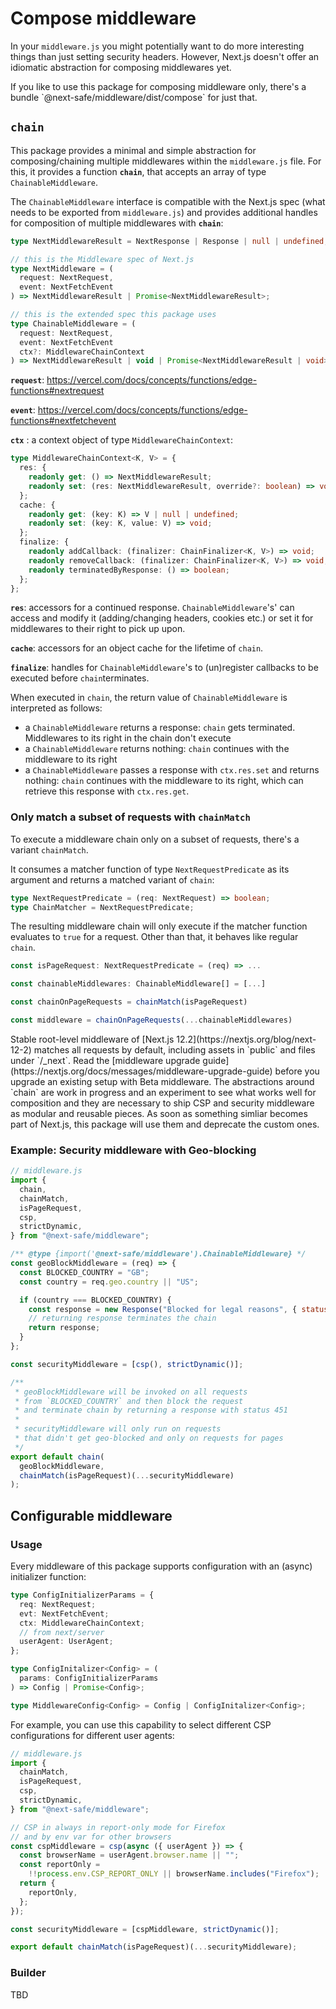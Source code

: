 
# Compose middleware

In your `middleware.js` you might potentially want to do more interesting things than just setting security headers. However, Next.js doesn't offer an idiomatic abstraction for composing middlewares yet.

<Callout emoji="ℹ️">
  If you like to use this package for composing middleware only, there's a
  bundle `@next-safe/middleware/dist/compose` for just that.
</Callout>

## `chain`

This package provides a minimal and simple abstraction for composing/chaining multiple middlewares within the `middleware.js` file. For this, it provides a function **`chain`**, that accepts an array of type `ChainableMiddleware`.

The `ChainableMiddleware` interface is compatible with the Next.js spec (what needs to be exported from `middleware.js`) and provides additional handles for composition of multiple middlewares with **`chain`**:

```ts
type NextMiddlewareResult = NextResponse | Response | null | undefined;

// this is the Middleware spec of Next.js
type NextMiddleware = (
  request: NextRequest,
  event: NextFetchEvent
) => NextMiddlewareResult | Promise<NextMiddlewareResult>;

// this is the extended spec this package uses
type ChainableMiddleware = (
  request: NextRequest,
  event: NextFetchEvent
  ctx?: MiddlewareChainContext
) => NextMiddlewareResult | void | Promise<NextMiddlewareResult | void>;
```

**`request`**: https://vercel.com/docs/concepts/functions/edge-functions#nextrequest

**`event`**: https://vercel.com/docs/concepts/functions/edge-functions#nextfetchevent

**`ctx`** : a context object of type `MiddlewareChainContext`:

```ts
type MiddlewareChainContext<K, V> = {
  res: {
    readonly get: () => NextMiddlewareResult;
    readonly set: (res: NextMiddlewareResult, override?: boolean) => void;
  };
  cache: {
    readonly get: (key: K) => V | null | undefined;
    readonly set: (key: K, value: V) => void;
  };
  finalize: {
    readonly addCallback: (finalizer: ChainFinalizer<K, V>) => void;
    readonly removeCallback: (finalizer: ChainFinalizer<K, V>) => void;
    readonly terminatedByResponse: () => boolean;
  };
};
```

**`res`**: accessors for a continued response. `ChainableMiddleware`'s' can access and modify it (adding/changing headers, cookies etc.) or set it for middlewares to their right to pick up upon.

**`cache`**: accessors for an object cache for the lifetime of `chain`.

**`finalize`**: handles for `ChainableMiddleware`'s to (un)register callbacks to be executed before `chain`terminates.

When executed in `chain`, the return value of `ChainableMiddleware` is interpreted as follows:

- a `ChainableMiddleware` returns a response: `chain` gets terminated. Middlewares to its right in the chain don't execute
- a `ChainableMiddleware` returns nothing: `chain` continues with the middleware to its right
- a `ChainableMiddleware` passes a response with `ctx.res.set` and returns nothing: `chain` continues with the middleware to its right, which can retrieve this response with `ctx.res.get`.

### Only match a subset of requests with `chainMatch`

To execute a middleware chain only on a subset of requests, there's a variant `chainMatch`.

It consumes a matcher function of type `NextRequestPredicate` as its argument and returns a matched variant of `chain`:

```ts
type NextRequestPredicate = (req: NextRequest) => boolean;
type ChainMatcher = NextRequestPredicate;
```

The resulting middleware chain will only execute if the matcher function evaluates to `true` for a request. Other than that, it behaves like regular `chain`.

```ts
const isPageRequest: NextRequestPredicate = (req) => ...

const chainableMiddlewares: ChainableMiddleware[] = [...]

const chainOnPageRequests = chainMatch(isPageRequest)

const middleware = chainOnPageRequests(...chainableMiddlewares)
```

<Callout type="warning" emoji="⚠️">
  Stable root-level middleware of [Next.js
  12.2](https://nextjs.org/blog/next-12-2) matches all requests by default,
  including assets in `public` and files under `/_next`. Read the [middleware
  upgrade guide](https://nextjs.org/docs/messages/middleware-upgrade-guide)
  before you upgrade an existing setup with Beta middleware.
</Callout>

<Callout type="warning" emoji="⚠️">
  The abstractions around `chain` are work in progress and an experiment to see
  what works well for composition and they are necessary to ship CSP and
  security middleware as modular and reusable pieces. As soon as something
  simliar becomes part of Next.js, this package will use them and deprecate the
  custom ones.
</Callout>

### Example: Security middleware with Geo-blocking

```js
// middleware.js
import {
  chain,
  chainMatch,
  isPageRequest,
  csp,
  strictDynamic,
} from "@next-safe/middleware";

/** @type {import('@next-safe/middleware').ChainableMiddleware} */
const geoBlockMiddleware = (req) => {
  const BLOCKED_COUNTRY = "GB";
  const country = req.geo.country || "US";

  if (country === BLOCKED_COUNTRY) {
    const response = new Response("Blocked for legal reasons", { status: 451 });
    // returning response terminates the chain
    return response;
  }
};

const securityMiddleware = [csp(), strictDynamic()];

/**
 * geoBlockMiddleware will be invoked on all requests
 * from `BLOCKED_COUNTRY` and then block the request
 * and terminate chain by returning a response with status 451
 *
 * securityMiddleware will only run on requests
 * that didn't get geo-blocked and only on requests for pages
 */
export default chain(
  geoBlockMiddleware,
  chainMatch(isPageRequest)(...securityMiddleware)
);
```

## Configurable middleware

### Usage

Every middleware of this package supports configuration with an (async) initializer function:

```ts
type ConfigInitializerParams = {
  req: NextRequest;
  evt: NextFetchEvent;
  ctx: MiddlewareChainContext;
  // from next/server
  userAgent: UserAgent;
};

type ConfigInitalizer<Config> = (
  params: ConfigInitializerParams
) => Config | Promise<Config>;

type MiddlewareConfig<Config> = Config | ConfigInitalizer<Config>;
```

For example, you can use this capability to select different CSP configurations for different user agents:

```js
// middleware.js
import {
  chainMatch,
  isPageRequest,
  csp,
  strictDynamic,
} from "@next-safe/middleware";

// CSP in always in report-only mode for Firefox
// and by env var for other browsers
const cspMiddleware = csp(async ({ userAgent }) => {
  const browserName = userAgent.browser.name || "";
  const reportOnly =
    !!process.env.CSP_REPORT_ONLY || browserName.includes("Firefox");
  return {
    reportOnly,
  };
});

const securityMiddleware = [cspMiddleware, strictDynamic()];

export default chainMatch(isPageRequest)(...securityMiddleware);
```

### Builder

TBD

